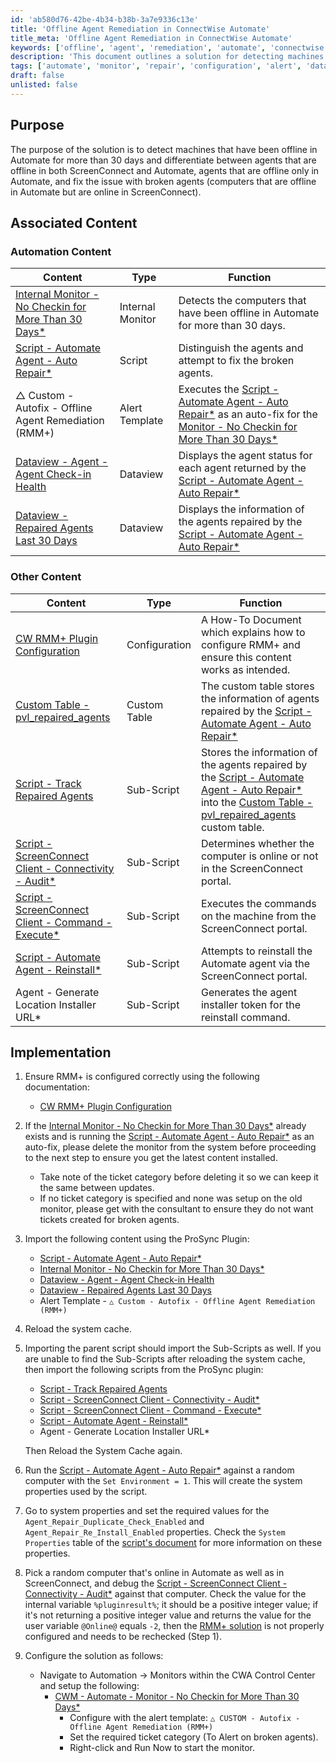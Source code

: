 ```yaml
---
id: 'ab580d76-42be-4b34-b38b-3a7e9336c13e'
title: 'Offline Agent Remediation in ConnectWise Automate'
title_meta: 'Offline Agent Remediation in ConnectWise Automate'
keywords: ['offline', 'agent', 'remediation', 'automate', 'connectwise']
description: 'This document outlines a solution for detecting machines that have been offline in ConnectWise Automate for more than 30 days, differentiating between various agent statuses, and fixing issues with broken agents. It includes implementation steps and associated content for effective management of offline agents.'
tags: ['automate', 'monitor', 'repair', 'configuration', 'alert', 'dataview', 'script']
draft: false
unlisted: false
---
```

## Purpose

The purpose of the solution is to detect machines that have been offline in Automate for more than 30 days and differentiate between agents that are offline in both ScreenConnect and Automate, agents that are offline only in Automate, and fix the issue with broken agents (computers that are offline in Automate but are online in ScreenConnect).

## Associated Content

### Automation Content

| Content | Type | Function |
| ------- | ---- | -------- |
| [Internal Monitor - No Checkin for More Than 30 Days*](https://proval.itglue.com/DOC-5078775-8041387) | Internal Monitor | Detects the computers that have been offline in Automate for more than 30 days. |
| [Script - Automate Agent - Auto Repair*](https://proval.itglue.com/DOC-5078775-7761441) | Script | Distinguish the agents and attempt to fix the broken agents. |
| △ Custom - Autofix - Offline Agent Remediation (RMM+) | Alert Template | Executes the [Script - Automate Agent - Auto Repair*](https://proval.itglue.com/DOC-5078775-7761441) as an auto-fix for the [Monitor - No Checkin for More Than 30 Days*](https://proval.itglue.com/DOC-5078775-8041387) |
| [Dataview - Agent - Agent Check-in Health](https://proval.itglue.com/DOC-5078775-7963731) | Dataview | Displays the agent status for each agent returned by the [Script - Automate Agent - Auto Repair*](https://proval.itglue.com/DOC-5078775-7761441) |
| [Dataview - Repaired Agents Last 30 Days](https://proval.itglue.com/DOC-5078775-15178458) | Dataview | Displays the information of the agents repaired by the [Script - Automate Agent - Auto Repair*](https://proval.itglue.com/DOC-5078775-7761441) |

### Other Content

| Content | Type | Function |
| ------- | ---- | -------- |
| [CW RMM+ Plugin Configuration](https://proval.itglue.com/5078775/docs/9770217) | Configuration | A How-To Document which explains how to configure RMM+ and ensure this content works as intended. |
| [Custom Table - pvl_repaired_agents](https://proval.itglue.com/DOC-5078775-15178457) | Custom Table | The custom table stores the information of agents repaired by the [Script - Automate Agent - Auto Repair*](https://proval.itglue.com/DOC-5078775-7761441) |
| [Script - Track Repaired Agents](https://proval.itglue.com/DOC-5078775-15178447) | Sub-Script | Stores the information of the agents repaired by the [Script - Automate Agent - Auto Repair*](https://proval.itglue.com/DOC-5078775-7761441) into the [Custom Table - pvl_repaired_agents](https://proval.itglue.com/DOC-5078775-15178457) custom table. |
| [Script - ScreenConnect Client - Connectivity - Audit*](https://proval.itglue.com/DOC-5078775-8143436) | Sub-Script | Determines whether the computer is online or not in the ScreenConnect portal. |
| [Script - ScreenConnect Client - Command - Execute*](https://proval.itglue.com/DOC-5078775-8141008) | Sub-Script | Executes the commands on the machine from the ScreenConnect portal. |
| [Script - Automate Agent - Reinstall*](https://proval.itglue.com/DOC-5078775-7761438) | Sub-Script | Attempts to reinstall the Automate agent via the ScreenConnect portal. |
| Agent - Generate Location Installer URL* | Sub-Script | Generates the agent installer token for the reinstall command. |

## Implementation

1. Ensure RMM+ is configured correctly using the following documentation:
   - [CW RMM+ Plugin Configuration](https://proval.itglue.com/5078775/docs/9770217)

2. If the [Internal Monitor - No Checkin for More Than 30 Days*](https://proval.itglue.com/DOC-5078775-8041387) already exists and is running the [Script - Automate Agent - Auto Repair*](https://proval.itglue.com/DOC-5078775-7761441) as an auto-fix, please delete the monitor from the system before proceeding to the next step to ensure you get the latest content installed.
   - Take note of the ticket category before deleting it so we can keep it the same between updates.
   - If no ticket category is specified and none was setup on the old monitor, please get with the consultant to ensure they do not want tickets created for broken agents.

3. Import the following content using the ProSync Plugin:
   - [Script - Automate Agent - Auto Repair*](https://proval.itglue.com/DOC-5078775-7761441)
   - [Internal Monitor - No Checkin for More Than 30 Days*](https://proval.itglue.com/DOC-5078775-8041387)
   - [Dataview - Agent - Agent Check-in Health](https://proval.itglue.com/DOC-5078775-7963731)
   - [Dataview - Repaired Agents Last 30 Days](https://proval.itglue.com/DOC-5078775-15178458)
   - Alert Template - `△ Custom - Autofix - Offline Agent Remediation (RMM+)`

4. Reload the system cache.

5. Importing the parent script should import the Sub-Scripts as well. If you are unable to find the Sub-Scripts after reloading the system cache, then import the following scripts from the ProSync plugin:
   - [Script - Track Repaired Agents](https://proval.itglue.com/DOC-5078775-15178447)
   - [Script - ScreenConnect Client - Connectivity - Audit*](https://proval.itglue.com/DOC-5078775-8143436)
   - [Script - ScreenConnect Client - Command - Execute*](https://proval.itglue.com/DOC-5078775-8141008)
   - [Script - Automate Agent - Reinstall*](https://proval.itglue.com/DOC-5078775-7761438)
   - Agent - Generate Location Installer URL*
   
   Then Reload the System Cache again.

6. Run the [Script - Automate Agent - Auto Repair*](https://proval.itglue.com/DOC-5078775-7761441) against a random computer with the `Set Environment = 1`. This will create the system properties used by the script.

7. Go to system properties and set the required values for the `Agent_Repair_Duplicate_Check_Enabled` and `Agent_Repair_Re_Install_Enabled` properties. Check the `System Properties` table of the [script's document](https://proval.itglue.com/5078775/docs/7761441) for more information on these properties.

8. Pick a random computer that's online in Automate as well as in ScreenConnect, and debug the [Script - ScreenConnect Client - Connectivity - Audit*](https://proval.itglue.com/DOC-5078775-8143436) against that computer. Check the value for the internal variable `%pluginresult%`; it should be a positive integer value; if it's not returning a positive integer value and returns the value for the user variable `@Online@` equals `-2`, then the [RMM+ solution](https://proval.itglue.com/5078775/docs/9770217) is not properly configured and needs to be rechecked (Step 1).

9. Configure the solution as follows:
   - Navigate to Automation → Monitors within the CWA Control Center and setup the following:
     - [CWM - Automate - Monitor - No Checkin for More Than 30 Days*](https://proval.itglue.com/DOC-5078775-8041387)
       - Configure with the alert template: `△ CUSTOM - Autofix - Offline Agent Remediation (RMM+)`
       - Set the required ticket category (To Alert on broken agents).
       - Right-click and Run Now to start the monitor.











